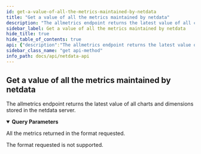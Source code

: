 ```yaml
---
id: get-a-value-of-all-the-metrics-maintained-by-netdata
title: "Get a value of all the metrics maintained by netdata"
description: "The allmetrics endpoint returns the latest value of all charts and dimensions stored in the netdata server."
sidebar_label: Get a value of all the metrics maintained by netdata
hide_title: true
hide_table_of_contents: true
api: {"description":"The allmetrics endpoint returns the latest value of all charts and dimensions stored in the netdata server.","parameters":[{"name":"format","in":"query","description":"The format of the response to be returned.","required":true,"schema":{"type":"string","enum":["shell","prometheus","prometheus_all_hosts","json"],"default":"shell"}},{"name":"filter","in":"query","description":"Allows to filter charts out using simple patterns.","required":false,"schema":{"type":"string","format":"any text"}},{"name":"variables","in":"query","description":"When enabled, netdata will expose various system configuration metrics.","required":false,"schema":{"type":"string","enum":["yes","no"],"default":"no"}},{"name":"help","in":"query","description":"Enable or disable HELP lines in prometheus output.","required":false,"schema":{"type":"string","enum":["yes","no"],"default":"no"}},{"name":"types","in":"query","description":"Enable or disable TYPE lines in prometheus output.","required":false,"schema":{"type":"string","enum":["yes","no"],"default":"no"}},{"name":"timestamps","in":"query","description":"Enable or disable timestamps in prometheus output.","required":false,"schema":{"type":"string","enum":["yes","no"],"default":"yes"}},{"name":"names","in":"query","description":"When enabled netdata will report dimension names. When disabled netdata will report dimension IDs. The default is controlled in netdata.conf.","required":false,"schema":{"type":"string","enum":["yes","no"],"default":"yes"}},{"name":"oldunits","in":"query","description":"When enabled, netdata will show metric names for the default source=average as they appeared before 1.12, by using the legacy unit naming conventions.","required":false,"schema":{"type":"string","enum":["yes","no"],"default":"yes"}},{"name":"hideunits","in":"query","description":"When enabled, netdata will not include the units in the metric names, for the default source=average.","required":false,"schema":{"type":"string","enum":["yes","no"],"default":"yes"}},{"name":"server","in":"query","description":"Set a distinct name of the client querying prometheus metrics. Netdata will use the client IP if this is not set.","required":false,"schema":{"type":"string","format":"any text"}},{"name":"prefix","in":"query","description":"Prefix all prometheus metrics with this string.","required":false,"schema":{"type":"string","format":"any text"}},{"name":"data","in":"query","description":"Select the prometheus response data source. There is a setting in netdata.conf for the default.","required":false,"schema":{"type":"string","enum":["as-collected","average","sum"],"default":"average"}}],"responses":{"200":{"description":"All the metrics returned in the format requested."},"400":{"description":"The format requested is not supported."}},"method":"get","path":"/allmetrics","servers":[{"url":"https://registry.my-netdata.io/api/v1"},{"url":"http://registry.my-netdata.io/api/v1"}],"info":{"title":"Netdata API","description":"Real-time performance and health monitoring.","version":"1.33.1"},"postman":{"name":"Get a value of all the metrics maintained by netdata","description":{"content":"The allmetrics endpoint returns the latest value of all charts and dimensions stored in the netdata server.","type":"text/plain"},"url":{"path":["allmetrics"],"host":["{{baseUrl}}"],"query":[{"disabled":false,"description":{"content":"(Required) The format of the response to be returned.","type":"text/plain"},"key":"format","value":""},{"disabled":false,"description":{"content":"Allows to filter charts out using simple patterns.","type":"text/plain"},"key":"filter","value":""},{"disabled":false,"description":{"content":"When enabled, netdata will expose various system configuration metrics.","type":"text/plain"},"key":"variables","value":""},{"disabled":false,"description":{"content":"Enable or disable HELP lines in prometheus output.","type":"text/plain"},"key":"help","value":""},{"disabled":false,"description":{"content":"Enable or disable TYPE lines in prometheus output.","type":"text/plain"},"key":"types","value":""},{"disabled":false,"description":{"content":"Enable or disable timestamps in prometheus output.","type":"text/plain"},"key":"timestamps","value":""},{"disabled":false,"description":{"content":"When enabled netdata will report dimension names. When disabled netdata will report dimension IDs. The default is controlled in netdata.conf.","type":"text/plain"},"key":"names","value":""},{"disabled":false,"description":{"content":"When enabled, netdata will show metric names for the default source=average as they appeared before 1.12, by using the legacy unit naming conventions.","type":"text/plain"},"key":"oldunits","value":""},{"disabled":false,"description":{"content":"When enabled, netdata will not include the units in the metric names, for the default source=average.","type":"text/plain"},"key":"hideunits","value":""},{"disabled":false,"description":{"content":"Set a distinct name of the client querying prometheus metrics. Netdata will use the client IP if this is not set.","type":"text/plain"},"key":"server","value":""},{"disabled":false,"description":{"content":"Prefix all prometheus metrics with this string.","type":"text/plain"},"key":"prefix","value":""},{"disabled":false,"description":{"content":"Select the prometheus response data source. There is a setting in netdata.conf for the default.","type":"text/plain"},"key":"data","value":""}],"variable":[]},"method":"GET"}}
sidebar_class_name: "get api-method"
info_path: docs/api/netdata-api
---
```



## Get a value of all the metrics maintained by netdata



The allmetrics endpoint returns the latest value of all charts and dimensions stored in the netdata server.

<details style={{"marginBottom":"1rem"}} data-collapsed={false} open={true}><summary style={{}}><strong>Query Parameters</strong></summary><div><ul><ParamsItem className={"paramsItem"} param={{"name":"format","in":"query","description":"The format of the response to be returned.","required":true,"schema":{"type":"string","enum":["shell","prometheus","prometheus_all_hosts","json"],"default":"shell"}}}></ParamsItem><ParamsItem className={"paramsItem"} param={{"name":"filter","in":"query","description":"Allows to filter charts out using simple patterns.","required":false,"schema":{"type":"string","format":"any text"}}}></ParamsItem><ParamsItem className={"paramsItem"} param={{"name":"variables","in":"query","description":"When enabled, netdata will expose various system configuration metrics.","required":false,"schema":{"type":"string","enum":["yes","no"],"default":"no"}}}></ParamsItem><ParamsItem className={"paramsItem"} param={{"name":"help","in":"query","description":"Enable or disable HELP lines in prometheus output.","required":false,"schema":{"type":"string","enum":["yes","no"],"default":"no"}}}></ParamsItem><ParamsItem className={"paramsItem"} param={{"name":"types","in":"query","description":"Enable or disable TYPE lines in prometheus output.","required":false,"schema":{"type":"string","enum":["yes","no"],"default":"no"}}}></ParamsItem><ParamsItem className={"paramsItem"} param={{"name":"timestamps","in":"query","description":"Enable or disable timestamps in prometheus output.","required":false,"schema":{"type":"string","enum":["yes","no"],"default":"yes"}}}></ParamsItem><ParamsItem className={"paramsItem"} param={{"name":"names","in":"query","description":"When enabled netdata will report dimension names. When disabled netdata will report dimension IDs. The default is controlled in netdata.conf.","required":false,"schema":{"type":"string","enum":["yes","no"],"default":"yes"}}}></ParamsItem><ParamsItem className={"paramsItem"} param={{"name":"oldunits","in":"query","description":"When enabled, netdata will show metric names for the default source=average as they appeared before 1.12, by using the legacy unit naming conventions.","required":false,"schema":{"type":"string","enum":["yes","no"],"default":"yes"}}}></ParamsItem><ParamsItem className={"paramsItem"} param={{"name":"hideunits","in":"query","description":"When enabled, netdata will not include the units in the metric names, for the default source=average.","required":false,"schema":{"type":"string","enum":["yes","no"],"default":"yes"}}}></ParamsItem><ParamsItem className={"paramsItem"} param={{"name":"server","in":"query","description":"Set a distinct name of the client querying prometheus metrics. Netdata will use the client IP if this is not set.","required":false,"schema":{"type":"string","format":"any text"}}}></ParamsItem><ParamsItem className={"paramsItem"} param={{"name":"prefix","in":"query","description":"Prefix all prometheus metrics with this string.","required":false,"schema":{"type":"string","format":"any text"}}}></ParamsItem><ParamsItem className={"paramsItem"} param={{"name":"data","in":"query","description":"Select the prometheus response data source. There is a setting in netdata.conf for the default.","required":false,"schema":{"type":"string","enum":["as-collected","average","sum"],"default":"average"}}}></ParamsItem></ul></div></details><div><ApiTabs><TabItem label={"200"} value={"200"}><div>

All the metrics returned in the format requested.

</div><div></div></TabItem><TabItem label={"400"} value={"400"}><div>

The format requested is not supported.

</div><div></div></TabItem></ApiTabs></div>
      